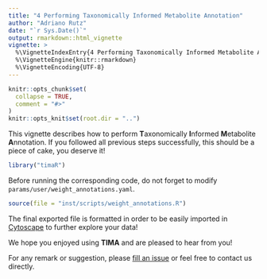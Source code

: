 ```yaml
---
title: "4 Performing Taxonomically Informed Metabolite Annotation"
author: "Adriano Rutz"
date: "`r Sys.Date()`"
output: rmarkdown::html_vignette
vignette: >
  %\VignetteIndexEntry{4 Performing Taxonomically Informed Metabolite Annotation}
  %\VignetteEngine{knitr::rmarkdown}
  %\VignetteEncoding{UTF-8}
---
```


```r
knitr::opts_chunk$set(
  collapse = TRUE,
  comment = "#>"
)
knitr::opts_knit$set(root.dir = "..")
```

This vignette describes how to perform **T**axonomically **I**nformed **M**etabolite **A**nnotation.
If you followed all previous steps successfully, this should be a piece of cake, you deserve it!

```r
library("timaR")
```

Before running the corresponding code, do not forget to modify `params/user/weight_annotations.yaml`.

```r
source(file = "inst/scripts/weight_annotations.R")
```

The final exported file is formatted in order to be easily imported in [Cytoscape](https://cytoscape.org/) to further explore your data!

We hope you enjoyed using **TIMA** and are pleased to hear from you!

For any remark or suggestion, please  [fill an issue](https://github.com/taxonomicallyinformedannotation/tima-r/issues) or feel free to contact us directly.
